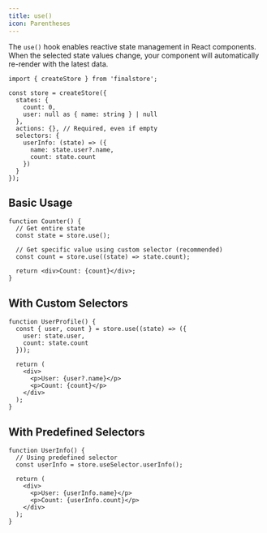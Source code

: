 ```yaml
---
title: use()
icon: Parentheses
---
```


The `use()` hook enables reactive state management in React components. When the selected state values change, your component will automatically re-render with the latest data.

```tsx
import { createStore } from 'finalstore';

const store = createStore({
  states: {
    count: 0,
    user: null as { name: string } | null
  },
  actions: {}, // Required, even if empty
  selectors: {
    userInfo: (state) => ({
      name: state.user?.name,
      count: state.count
    })
  }
});
```

## Basic Usage

```tsx
function Counter() {
  // Get entire state
  const state = store.use();

  // Get specific value using custom selector (recommended)
  const count = store.use((state) => state.count);

  return <div>Count: {count}</div>;
}
```

## With Custom Selectors

```tsx
function UserProfile() {
  const { user, count } = store.use((state) => ({
    user: state.user,
    count: state.count
  }));

  return (
    <div>
      <p>User: {user?.name}</p>
      <p>Count: {count}</p>
    </div>
  );
}
```

## With Predefined Selectors

```tsx
function UserInfo() {
  // Using predefined selector
  const userInfo = store.useSelector.userInfo();

  return (
    <div>
      <p>User: {userInfo.name}</p>
      <p>Count: {userInfo.count}</p>
    </div>
  );
}
```
